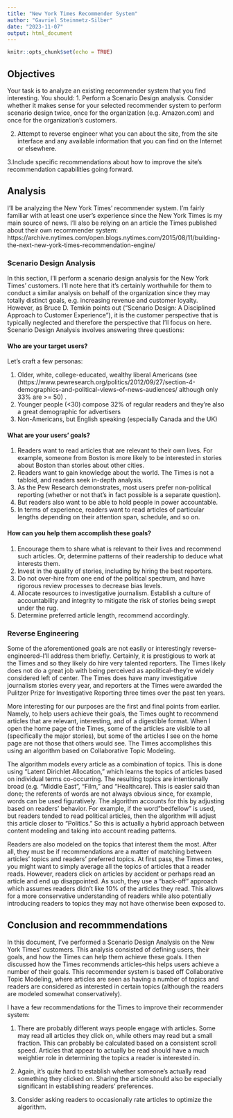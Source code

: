 ```yaml
---
title: "New York Times Recommender System"
author: "Gavriel Steinmetz-Silber"
date: "2023-11-07"
output: html_document
---
```


```r
knitr::opts_chunk$set(echo = TRUE)
```

## Objectives

Your task is to analyze an existing recommender system that you find interesting.  You should:
1. Perform a Scenario Design analysis. Consider whether it makes sense for your selected recommender system to perform scenario design twice, once for the organization (e.g. Amazon.com) and once for the organization's customers.

2. Attempt to reverse engineer what you can about the site, from the site interface and any available information that you can find on the Internet or elsewhere.

3.Include specific recommendations about how to improve the site's recommendation capabilities going forward. 

## Analysis

I'll be analyzing the New York Times' recommender system. I'm fairly familiar with at least one user's experience since the New York Times is my main source of news. I'll also be relying on an article the Times published about their own recommender system: https://archive.nytimes.com/open.blogs.nytimes.com/2015/08/11/building-the-next-new-york-times-recommendation-engine/

### Scenario Design Analysis

In this section, I'll perform a scenario design analysis for the New York Times' customers. I'll note here that it's certainly worthwhile for them to conduct a similar analysis on behalf of the organization since they may totally distinct  goals, e.g. increasing revenue and customer loyalty. However, as Bruce D. Temkin points out ("Scenario Design:  A Disciplined Approach to Customer Experience”), it is the customer perspective that is typically neglected and therefore the perspective that I'll focus on here. Scenario Design Analysis involves answering three questions:

#### Who are your target users?

Let's craft a few personas:

1. Older, white, college-educated, wealthy liberal Americans (see (https://www.pewresearch.org/politics/2012/09/27/section-4-demographics-and-political-views-of-news-audiences/ although only 33% are >= 50) . 
2. Younger people (<30) compose 32% of regular readers and they're also a great demographic for advertisers
3. Non-Americans, but English speaking (especially Canada and the UK)

#### What are your users' goals?

1. Readers want to read articles that are relevant to their own lives. For example, someone from Boston is more likely to be interested in stories about Boston than stories about other cities.
2. Readers want to gain knowledge about the world. The Times is not a tabloid, and readers seek in-depth analysis. 
3. As the Pew Research demonstrates, most users prefer non-political reporting (whether or not that's in fact possible is a separate question). 
4. But readers also want to be able to hold people in power accountable.
5. In terms of experience, readers want to read articles of particular lengths depending on their attention span, schedule, and so on. 

#### How can you help them accomplish these goals? 

1. Encourage them to share what is relevant to their lives and recommend such articles. Or, determine patterns of their readership to deduce what interests them.
2. Invest in the quality of stories, including by hiring the best reporters.
3. Do not over-hire from one end of the political spectrum, and have rigorous review processes to decrease bias levels.
4. Allocate resources to investigative journalism. Establish a culture of accountability and integrity to mitigate the risk of stories being swept under the rug. 
5. Determine preferred article length, recommend accordingly.

### Reverse Engineering

Some of the aforementioned goals are not easily or interestingly reverse-engineered--I'll address them briefly. Certainly, it is prestigious to work at the Times and so they likely do hire very talented reporters. The Times likely does not do a great job with being perceived as apolitical--they're widely considered left of center. The Times does have many investigative journalism stories every year, and reporters at the Times were awarded the Pulitzer Prize for Investigative Reporting three times over the past ten years.

More interesting for our purposes are the first and final points from earlier. Namely, to help users achieve their goals, the Times ought to recommend articles that are relevant, interesting, and of a digestible format. When I open the home page of the Times, some of the articles are visible to all (specifically the major stories), but some of the articles I see on the home page are not those that others would see. The Times accomplishes this using an algorithm based on Collaborative Topic Modeling. 

The algorithm models every article as a combination of topics. This is done using "Latent Dirichlet Allocation," which learns the topics of articles based on individual terms co-occurring. The resulting topics are intentionally broad (e.g. "Middle East", "Film," and "Healthcare). This is easier said than done; the referents of words are not always obvious since, for example, words can be used figuratively. The algorithm accounts for this by adjusting based on readers' behavior. For example, if the word "bedfellow" is used, but readers tended to read political articles, then the algorithm will adjust this article closer to "Politics." So this is actually a hybrid approach between content modeling and taking into account reading patterns. 

Readers are also modeled on the topics that interest them the most. After all, they must be if recommendations are a matter of matching between articles' topics and readers' preferred topics. At first pass, the Times notes, you might want to simply average all the topics of articles that a reader reads. However, readers click on articles by accident or perhaps read an article and end up disappointed. As such, they use a "back-off" approach which assumes readers didn't like 10% of the articles they read. This allows for a more conservative understanding of readers while also potentially introducing readers to topics they may not have otherwise been exposed to. 

## Conclusion and recommmendations

In this document, I've performed a Scenario Design Analysis on the New York Times' customers. This analysis consisted of defining users, their goals, and how the Times can help them achieve these goals. I then discussed how the Times recommends articles--this helps users achieve a number of their goals. This recommender system is based off Collaborative Topic Modeling, where articles are seen as having a number of topics and readers are considered as interested in certain topics (although the readers are modeled somewhat conservatively). 

I have a few recommendations for the Times to improve their recommender system:

1. There are probably different ways people engage with articles. Some may read all articles they click on, while others may read but a small fraction. This can probably be calculated based on a consistent scroll speed. Articles that appear to actually be read should have a much weightier role in determining the topics a reader is interested in. 

2. Again, it's quite hard to establish whether someone's actually read something they clicked on. Sharing the article should also be especially significant in establishing readers' preferences.

3. Consider asking readers to occasionally rate articles to optimize the algorithm. 